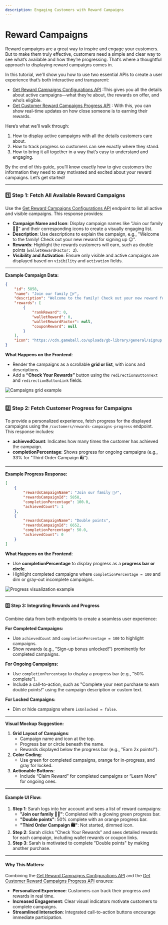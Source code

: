 ```yaml
---
description: Engaging Customers with Reward Campaigns
---
```


# Reward Campaigns

Reward campaigns are a great way to inspire and engage your customers. But to make them truly effective, customers need a simple and clear way to see what’s available and how they’re progressing. That’s where a thoughtful approach to displaying reward campaigns comes in.

In this tutorial, we’ll show you how to use two essential APIs to create a user experience that’s both interactive and transparent:

- [Get Reward Campaigns Configurations API](../../../rest-api/configurations/program-configurations#get-campaigns-configurations) :This gives you all the details about active campaigns—what they’re about, the rewards on offer, and who’s eligible.
- [Get Customer Reward Campaigns Progress API](../../../rest-api/customers/customer-progress#get-customer-campaigns-progress) : With this, you can show real-time updates on how close someone is to earning their rewards.

Here’s what we’ll walk through:

1. How to display active campaigns with all the details customers care about.
2. How to track progress so customers can see exactly where they stand.
3. How to bring it all together in a way that’s easy to understand and engaging.

By the end of this guide, you’ll know exactly how to give customers the information they need to stay motivated and excited about your reward campaigns. Let’s get started!

***

### 1️⃣ **Step 1: Fetch All Available Reward Campaigns**

Use the [Get Reward Campaigns Configurations API](../../rest-api/configurations/reward-configurations)  endpoint to list all active and visible campaigns. This response provides:

- **Campaign Name and Icon**: Display campaign names like "Join our family 👯‍♂️" and their corresponding icons to create a visually engaging list.
- **Description**: Use descriptions to explain the campaign, e.g., "Welcome to the family! Check out your new reward for signing up 😉".
- **Rewards**: Highlight the rewards customers will earn, such as double points (`walletRewardFactor: 2`).
- **Visibility and Activation**: Ensure only visible and active campaigns are displayed based on `visibility` and `activation` fields.

***

**Example Campaign Data:**

```json
{
    "id": 5858,
    "name": "Join our family 👯‍♂️",
    "description": "Welcome to the family! Check out your new reward for signing up 😉",
    "rewards": [
        {
            "rankReward": 0,
            "walletReward": 0,
            "walletRewardFactor": null,
            "couponReward": null
        }
    ],
    "icon": "https://cdn.gameball.co/uploads/gb-library/general/signup.webp"
}
```

**What Happens on the Frontend**:

- Render the campaigns as a scrollable **grid or list**, with icons and descriptions.
- Add a **“Check Your Rewards”** button using the `redirectionButtonText` and `redirectionButtonLink` fields.

<Frame>
<img src="https://873157020-files.gitbook.io/~/files/v0/b/gitbook-x-prod.appspot.com/o/spaces%2FElcuAgxn15Pk6F2fINKe%2Fuploads%2FVd0yqGBkQ9wF8lt8EAhm%2Fimage.png?alt=media&token=7874bfb9-4b53-4809-8beb-f687b39046c0" alt="Campaigns grid example" />
</Frame>

***

### 2️⃣ **Step 2: Fetch Customer Progress for Campaigns**

To provide a personalized experience, fetch progress for the displayed campaigns using the `/customers/rewards-campaigns-progress` endpoint. This response includes:

- **achievedCount**: Indicates how many times the customer has achieved the campaign.
- **completionPercentage**: Shows progress for ongoing campaigns (e.g., 33% for "Third Order Campaign 🛍️").

***

**Example Progress Response:**

```json
[
    {
        "rewardsCampaignName": "Join our family 👯‍♂️",
        "rewardsCampaignId": 5858,
        "completionPercentage": 100.0,
        "achievedCount": 1
    },
    {
        "rewardsCampaignName": "Double points",
        "rewardsCampaignId": 6652,
        "completionPercentage": 50.0,
        "achievedCount": 0
    }
]
```

**What Happens on the Frontend**:

- Use **completionPercentage** to display progress as a **progress bar or circle**.
- Highlight completed campaigns where `completionPercentage = 100` and dim or gray-out incomplete campaigns. 

<Frame>
<img src="https://873157020-files.gitbook.io/~/files/v0/b/gitbook-x-prod.appspot.com/o/spaces%2FElcuAgxn15Pk6F2fINKe%2Fuploads%2FvcJs6pmIn4DIFVpfqi5e%2FRecording%202024-11-24%20135131.gif?alt=media&token=9682323f-c1f1-4dd8-a3d2-b1fe9b75823a" alt="Progress visualization example" />
</Frame>

***

#### 3️⃣ **Step 3: Integrating Rewards and Progress**

Combine data from both endpoints to create a seamless user experience:

**For Completed Campaigns:**

- Use `achievedCount` and `completionPercentage = 100` to highlight campaigns.
- Show rewards (e.g., "Sign-up bonus unlocked!") prominently for completed campaigns.

**For Ongoing Campaigns:**

- Use `completionPercentage` to display a progress bar (e.g., "50% complete").
- Include a call-to-action, such as "Complete your next purchase to earn double points!" using the campaign description or custom text.

**For Locked Campaigns:**

- Dim or hide campaigns where `isUnlocked = false`.

***

**Visual Mockup Suggestion:**

1. **Grid Layout of Campaigns**:
   - Campaign name and icon at the top.
   - Progress bar or circle beneath the name.
   - Rewards displayed below the progress bar (e.g., "Earn 2x points!").
2. **Color Coding**:
   - Use green for completed campaigns, orange for in-progress, and gray for locked.
3. **Actionable Buttons**:
   - Include “Claim Reward” for completed campaigns or “Learn More” for ongoing ones.

***

#### Example UI Flow:

1. **Step 1**: Sarah logs into her account and sees a list of reward campaigns:
   - **"Join our family 👯‍♂️"**: Completed with a glowing green progress bar.
   - **"Double points"**: 50% complete with an orange progress bar.
   - **"Third Order Campaign 🛍️"**: Not started, dimmed icon.
2. **Step 2**: Sarah clicks "Check Your Rewards" and sees detailed rewards for each campaign, including wallet rewards or coupon links.
3. **Step 3**: Sarah is motivated to complete "Double points" by making another purchase.

***

#### Why This Matters:

Combining the [Get Reward Campaigns Configurations API](../../rest-api/configurations/reward-configurations) and the [Get Customer Reward Campaigns Progress API](../../../rest-api/customers/customer-progress#get-customer-campaigns-progress) ensures:

- **Personalized Experience**: Customers can track their progress and rewards in real time.
- **Increased Engagement**: Clear visual indicators motivate customers to complete campaigns.
- **Streamlined Interaction**: Integrated call-to-action buttons encourage immediate participation.
